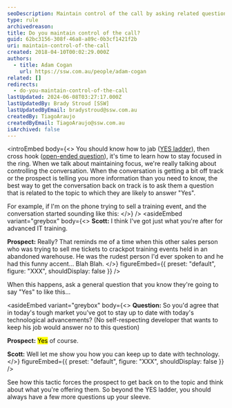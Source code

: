 ```yaml
---
seoDescription: Maintain control of the call by asking related questions that encourage a "Yes" response and keep the conversation on track.
type: rule
archivedreason:
title: Do you maintain control of the call?
guid: 62bc3156-308f-46a8-a89c-0b3cf1421f2b
uri: maintain-control-of-the-call
created: 2018-04-10T00:02:29.000Z
authors:
  - title: Adam Cogan
    url: https://ssw.com.au/people/adam-cogan
related: []
redirects:
  - do-you-maintain-control-of-the-call
lastUpdated: 2024-06-08T03:27:17.000Z
lastUpdatedBy: Brady Stroud [SSW]
lastUpdatedByEmail: bradystroud@ssw.com.au
createdBy: TiagoAraujo
createdByEmail: TiagoAraujo@ssw.com.au
isArchived: false
---
```


<introEmbed
  body={<>
You should know how to jab ([YES ladder](/build-a-yes-ladder-to-your-outbound-script)), then cross hook ([open-ended question](/ask-open-ended-questions)), it's time to learn how to stay focused in the ring. When we talk about maintaining focus, we're really talking about controlling the conversation. When the conversation is getting a bit off track or the prospect is telling you more information than you need to know, the best way to get the conversation back on track is to ask them a question that is related to the topic to which they are likely to answer "Yes".

For example, if I'm on the phone trying to sell a training event, and the conversation started sounding like this:
  </>}
/>
<asideEmbed
  variant="greybox"
  body={<>
    **Scott:** I think I've got just what you're after for advanced IT training.

**Prospect:** Really? That reminds me of a time when this other sales person who was trying to sell me tickets to crackpot training events held in an abandoned warehouse. He was the rudest person I'd ever spoken to and he had this funny accent... Blah Blah.
  </>}
  figureEmbed={{
    preset: "default",
    figure: "XXX",
    shouldDisplay: false
  }}
/>

When this happens, ask a general question that you know they're going to say "Yes" to like this...

<asideEmbed
  variant="greybox"
  body={<>
    **Question:** So you'd agree that in today's tough market you've got to stay up to date with today's technological advancements? (No self-respecting developer that wants to keep his job would answer no to this question)

**Prospect:** <mark>Yes</mark> of course.

**Scott:** Well let me show you how you can keep up to date with technology.
  </>}
  figureEmbed={{
    preset: "default",
    figure: "XXX",
    shouldDisplay: false
  }}
/>

See how this tactic forces the prospect to get back on to the topic and think about what you're offering them. So beyond the YES ladder, you should always have a few more questions up your sleeve.
